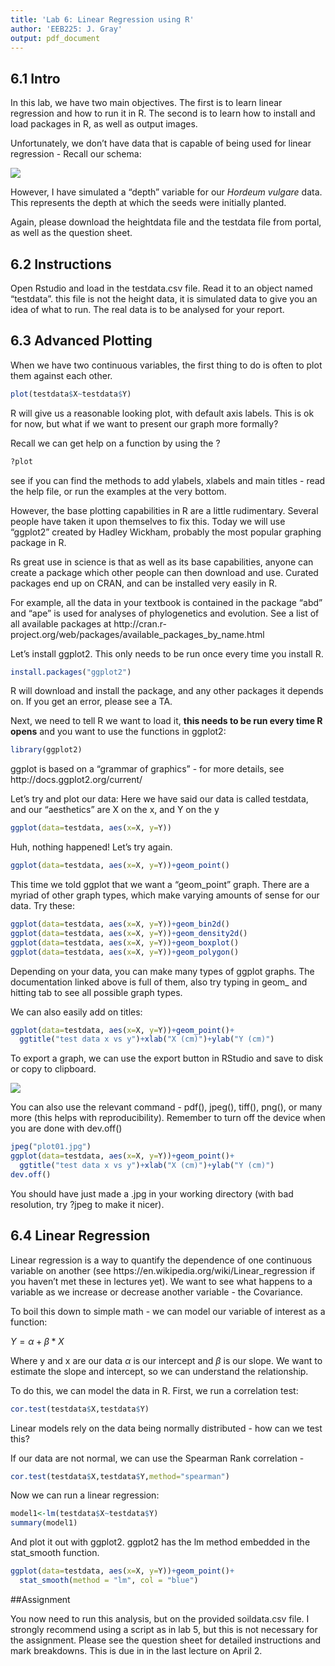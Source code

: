 ```yaml
---
title: 'Lab 6: Linear Regression using R'
author: 'EEB225: J. Gray'
output: pdf_document
---
```

  
## 6.1 Intro

  
In this lab, we have two main objectives. The first is to learn linear regression and how to run it in R. The second is to learn how to install and load packages in R, as well as output images.

Unfortunately, we don't have data that is capable of being used for linear regression - Recall our schema:

![](schema.jpg)


However, I have simulated a "depth" variable for our *Hordeum vulgare* data. This represents the depth at which the seeds were initially planted. 

Again, please download the heightdata file and the testdata file from portal, as well as the question sheet.


## 6.2 Instructions

Open Rstudio and load in the testdata.csv file. Read it to an object named "testdata". this file is not the height data, it is simulated data to give you an idea of what to run. The real data is to be analysed for your report.


## 6.3 Advanced Plotting

When we have two continuous variables, the first thing to do is often to plot them against each other.

```r
plot(testdata$X~testdata$Y)
```

R will give us a reasonable looking plot, with default axis labels. This is ok for now, but what if we want to present our graph more formally?

Recall we can get help on a function by using the ?

```r
?plot
```

see if you can find the methods to add ylabels, xlabels and main titles - read the help file, or run the examples at the very bottom.

However, the base plotting capabilities in R are a little rudimentary. Several people have taken it upon themselves to fix this. Today we will use "ggplot2" created by Hadley Wickham, probably the most popular graphing package in R. 

Rs great use in science is that as well as its base capabilities, anyone can create a package which other people can then download and use. Curated packages end up on CRAN, and can be installed very easily in R. 

For example, all the data in your textbook is contained in the package "abd" and "ape" is used for analyses of phylogenetics and evolution. See a list of all available packages at http://cran.r-project.org/web/packages/available_packages_by_name.html

Let's install ggplot2. This only needs to be run once every time you install R.

```r
install.packages("ggplot2")
```

R will download and install the package, and any other packages it depends on. If you get an error, please see a TA.

Next, we need to tell R we want to load it, **this needs to be run every time R opens** and you want to use the functions in ggplot2:


```r
library(ggplot2)
```

ggplot is based on a "grammar of graphics" - for more details, see http://docs.ggplot2.org/current/

Let's try and plot our data: Here we have said our data is called testdata, and our "aesthetics" are X on the x, and Y on the y 

```r
ggplot(data=testdata, aes(x=X, y=Y))
```

Huh, nothing happened! Let's try again.

```r
ggplot(data=testdata, aes(x=X, y=Y))+geom_point()
```

This time we told ggplot that we want a "geom_point" graph. There are a myriad of other graph types, which make varying amounts of sense for our data. Try these:

```r
ggplot(data=testdata, aes(x=X, y=Y))+geom_bin2d()
ggplot(data=testdata, aes(x=X, y=Y))+geom_density2d()
ggplot(data=testdata, aes(x=X, y=Y))+geom_boxplot()
ggplot(data=testdata, aes(x=X, y=Y))+geom_polygon()
```

Depending on your data, you can make many types of ggplot graphs. The documentation linked above is full of them, also try typing in geom_ and hitting tab to see all possible graph types.

We can also easily add on titles:

```r
ggplot(data=testdata, aes(x=X, y=Y))+geom_point()+
  ggtitle("test data x vs y")+xlab("X (cm)")+ylab("Y (cm)")
```

To export a graph, we can use the export button in RStudio and save to disk or copy to clipboard.

![](export.jpg)

You can also use the relevant command - pdf(), jpeg(), tiff(), png(), or many more (this helps with reproducibility). Remember to turn off the device when you are done with dev.off()

```r
jpeg("plot01.jpg")
ggplot(data=testdata, aes(x=X, y=Y))+geom_point()+
  ggtitle("test data x vs y")+xlab("X (cm)")+ylab("Y (cm)")
dev.off()
```


You should have just made a .jpg in your working directory (with bad resolution, try ?jpeg to make it nicer).


## 6.4 Linear Regression

Linear regression is a way to quantify the dependence of one continuous variable on another (see https://en.wikipedia.org/wiki/Linear_regression if you haven't met these in lectures yet). We want to see what happens to a variable as we increase or decrease another variable - the Covariance.

To boil this down to simple math - we can model our variable of interest as a function:

$Y=\alpha + \beta * X$

Where y and x are our data $\alpha$ is our intercept and $\beta$ is our slope. We want to estimate the slope and intercept, so we can understand the relationship.

To do this, we can model the data in R. First, we run a correlation test:

```r
cor.test(testdata$X,testdata$Y)
```


Linear models rely on the data being normally distributed - how can we test this?

If our data are not normal, we can use the Spearman Rank correlation -

```r
cor.test(testdata$X,testdata$Y,method="spearman")
```

Now we can run a linear regression:

```r
model1<-lm(testdata$X~testdata$Y)
summary(model1)
```

And plot it out with ggplot2. ggplot2 has the lm method embedded in the stat_smooth function.

```r
ggplot(data=testdata, aes(x=X, y=Y))+geom_point()+
  stat_smooth(method = "lm", col = "blue")
```

##Assignment

You now need to run this analysis, but on the provided soildata.csv file. I strongly recommend using a script as in lab 5, but this is not necessary for the assignment. Please see the question sheet for detailed instructions and mark breakdowns. This is due in in the last lecture on April 2.
